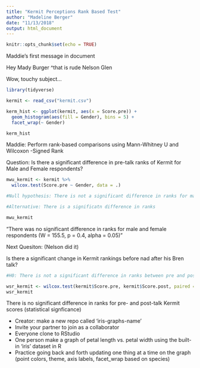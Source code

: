 ```yaml
---
title: "Kermit Perceptions Rank Based Test"
author: "Madeline Berger"
date: "11/13/2018"
output: html_document
---
```


```r
knitr::opts_chunk$set(echo = TRUE)
```

Maddie's first message in document 

Hey Mady Burger
^that is rude Nelson Glen 

Wow, touchy subject...

```r

library(tidyverse)

kermit <- read_csv("kermit.csv")

```

```r

kerm_hist <- ggplot(kermit, aes(x = Score.pre)) +
  geom_histogram(aes(fill = Gender), bins = 5) +
  facet_wrap(~ Gender)

kerm_hist

```

Maddie: Perform rank-based comparisons using Mann-Whitney U and Wilcoxon -Signed Rank

Question: Is there a significant difference in pre-talk ranks of Kermit for Male and Female respondents? 

```r

mwu_kermit <- kermit %>% 
  wilcox.test(Score.pre ~ Gender, data = .)

#Null hypothesis: There is not a significant difference in ranks for male and female respondents

#Alternative: There is a significatn difference in ranks

mwu_kermit

```

"There was no significant difference in ranks for male and female respondents (W = 155.5, p = 0.4, alpha = 0.05)"


Next Quesiton: (Nelson did it)

Is there a significant change in Kermit rankings before nad after his Bren talk?

```r

#H0: There is not a significant difference in ranks between pre and post scores

wsr_kermit <- wilcox.test(kermit$Score.pre, kermit$Score.post, paired = TRUE)
wsr_kermit

```

There is no significant difference in ranks for pre- and post-talk Kermit scores (statistical signficance)


- Creator: make a new repo called 'iris-graphs-name'
- Invite your partner to join as a collaborator
- Everyone clone to RStudio
- One person make a graph of petal length vs. petal width using the built-in 'iris' dataset in R
- Practice going back and forth updating one thing at a time on the graph (point colors, theme, axis labels, facet_wrap based on species)





